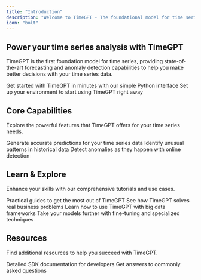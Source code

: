 ```yaml
---
title: "Introduction"
description: "Welcome to TimeGPT - The foundational model for time series forecasting and anomaly detection"
icon: "bolt"
---
```


## Power your time series analysis with TimeGPT

TimeGPT is the first foundation model for time series, providing state-of-the-art forecasting and anomaly detection capabilities to help you make better decisions with your time series data.

<CardGroup cols={2}>
  <Card
    title="Quick Start Guide"
    icon="rocket"
    href="/forecasting/timegpt_quickstart"
  >
    Get started with TimeGPT in minutes with our simple Python interface
  </Card>
  <Card
    title="Set Up Your API Key"
    icon="key"
    href="/setup/setting_up_your_api_key"
  >
    Set up your environment to start using TimeGPT right away
  </Card>
</CardGroup>

## Core Capabilities

Explore the powerful features that TimeGPT offers for your time series needs.

<CardGroup cols={3}>
  <Card
    title="Forecasting"
    icon="chart-bar"
    href="/forecasting/timegpt_quickstart"
  >
    Generate accurate predictions for your time series data
  </Card>
  <Card
    title="Anomaly Detection"
    icon="circle-exclamation"
    href="/anomaly_detection/historical_anomaly_detection"
  >
    Identify unusual patterns in historical data
  </Card>
  <Card
    title="Real-Time Monitoring"
    icon="gauge-high"
    href="/anomaly_detection/real-time/introduction"
  >
    Detect anomalies as they happen with online detection
  </Card>
</CardGroup>

## Learn & Explore

Enhance your skills with our comprehensive tutorials and use cases.

<CardGroup cols={2}>
  <Card
    title="Tutorials"
    icon="book-open"
    href="/forecasting/timegpt_quickstart"
  >
    Practical guides to get the most out of TimeGPT
  </Card>
  <Card
    title="Real-World Use Cases"
    icon="building"
    href="/use_cases/forecasting_web_traffic"
  >
    See how TimeGPT solves real business problems
  </Card>
  <Card
    title="Computing at Scale"
    icon="server"
    href="/forecasting/forecasting-at-scale/computing_at_scale"
  >
    Learn how to use TimeGPT with big data frameworks
  </Card>
  <Card
    title="Advanced Features"
    icon="wand-magic-sparkles"
    href="/forecasting/fine-tuning/steps"
  >
    Take your models further with fine-tuning and specialized techniques
  </Card>
</CardGroup>

## Resources

Find additional resources to help you succeed with TimeGPT.

<CardGroup cols={2}>
  <Card
    title="SDK Reference"
    icon="code"
    href="/reference/sdk_reference"
  >
    Detailed SDK documentation for developers
  </Card>
  <Card
    title="FAQ"
    icon="circle-info"
    href="/introduction/faq"
  >
    Get answers to commonly asked questions
  </Card>
</CardGroup>